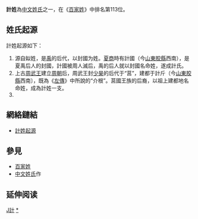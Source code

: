 {{姓氏
|姓氏=计
|繁體=計
|簡體=计
|拼音=Jì
|中国大陆=Ji
|台湾=Chi
|香港=Kai
|澳门=Kai
|新加坡=
|马来西亚=
|越南=Kế
|韩国=
|反切=
|同音字=
|堂号=
|郡望=[[京兆郡|京兆郡]]
}}

'''計姓'''為[[中文姓氏|中文姓氏]]之一，在《[[百家姓|百家姓]]》中排名第113位。

== 姓氏起源 ==
計姓起源如下：
#源自姒姓，是[[禹|禹]]的后代，以封國为姓。[[夏|夏]][[商朝|商]]時有計國（今[[山東|山東]][[胶縣|胶縣]]西南），是夏禹后人的封國，計國被周人滅后，禹的后人就以封國名命姓，遂成計氏。
#上古[[周武王|周武王]]建立[[周朝|周朝]]后，周武王封[[少昊|少昊]]的后代于“莒”，建都于計斤（今[[山東|山東]][[胶縣|胶縣]]西南〕，既為《[[左傳|左傳]]》中所說的“介根”。莒國王族的后裔，以祖上建都地名命姓，成為計姓一支。
#{{or|[[春秋时期|春秋]]時[[越國|越國]]大夫計然之后有計氏。計然原姓[[辛姓|辛]]，因為[[辛姓|辛姓]]主要源于[[姬姓|姬姓]]，晉國是姬姓诸侯國，所以此支计姓亦是[[黄帝|黄帝]]后裔。《[[通志.氏族略|通志.氏族略]]》载："辛氏改為計氏。"計姓望族居齊郡（今[[山東|山東]][[临淄|临淄]]）、京兆（今[[陝西|陝西]][[長安|長安]]东部）。}}

== 網絡鏈結 ==
*[http://jituo.joit.com/post/31/ 計姓起源]{{dead link|date=2018年4月 |bot=InternetArchiveBot |fix-attempted=yes }}

== 參見 ==
*[[百家姓|百家姓]]
*[[中文姓氏|中文姓氏]]作

== 延伸阅读 ==
{{Wikisource further reading}}

[[Category:漢姓|J計]]
[[Category:计姓|*]]